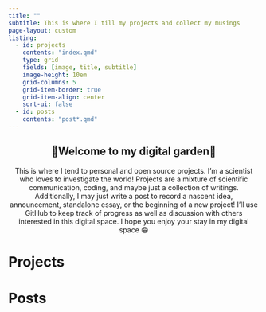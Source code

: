 ```yaml
---
title: ""
subtitle: This is where I till my projects and collect my musings
page-layout: custom
listing:
  - id: projects
    contents: "index.qmd"
    type: grid
    fields: [image, title, subtitle]
    image-height: 10em
    grid-columns: 5
    grid-item-border: true
    grid-item-align: center
    sort-ui: false
  - id: posts
    contents: "post*.qmd"
---
```


::: grid
::: {.g-col-10 .g-start-2}

## 🌳Welcome to my digital garden🌳 {style="text-align: center"}

This is where I tend to personal and open source projects. I'm a scientist who loves to investigate the world! Projects are a mixture of scientific communication, coding, and maybe just a collection of writings. Additionally, I may just write a post to record a nascent idea, announcement, standalone essay, or the beginning of a new project! I'll use GitHub to keep track of progress as well as discussion with others interested in this digital space. I hope you enjoy your stay in my digital space 😁

:::
:::

::: grid
::: {.panel-tabset .g-col-10 .g-start-2}

# Projects

::: {#projects}
:::

# Posts

::: {#posts}
:::

:::
:::
